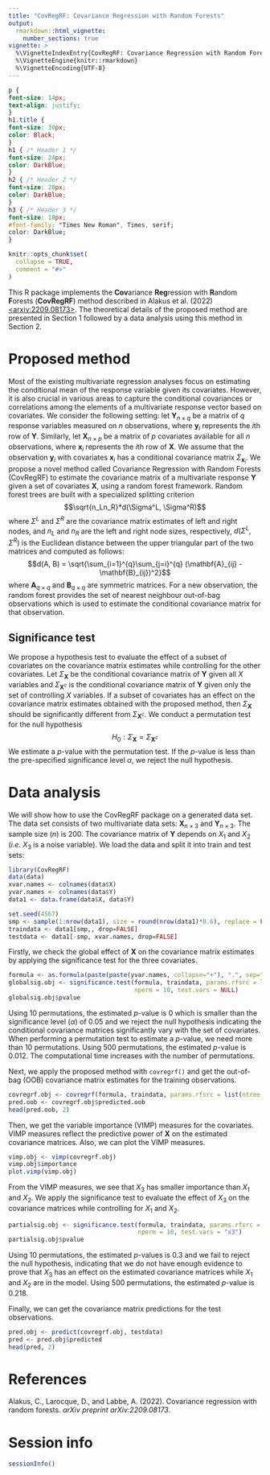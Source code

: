 ```yaml
---
title: "CovRegRF: Covariance Regression with Random Forests"
output: 
  rmarkdown::html_vignette:
    number_sections: true
vignette: >
  %\VignetteIndexEntry{CovRegRF: Covariance Regression with Random Forests}
  %\VignetteEngine{knitr::rmarkdown}
  %\VignetteEncoding{UTF-8}
---
```


```css
p {
font-size: 14px;
text-align: justify;
}
h1.title {
font-size: 30px;
color: Black;
}
h1 { /* Header 1 */
font-size: 24px;
color: DarkBlue;
}
h2 { /* Header 2 */
font-size: 20px;
color: DarkBlue;
}
h3 { /* Header 3 */
font-size: 18px;
#font-family: "Times New Roman", Times, serif;
color: DarkBlue;
}
```

```r
knitr::opts_chunk$set(
  collapse = TRUE,
  comment = "#>"
)
```

This R package implements the **Cov**ariance **Reg**ression with **R**andom **F**orests (**CovRegRF**) method described in Alakus et al. (2022) [<arxiv:2209.08173>](https://arxiv.org/abs/2209.08173). The theoretical details of the proposed method are presented in Section 1 followed by a data analysis using this method in Section 2. 

# Proposed method

Most of the existing multivariate regression analyses focus on estimating the conditional mean of the response variable given its covariates. However, it is also crucial in various areas to capture the conditional covariances or correlations among the elements of a multivariate response vector based on covariates. We consider the following setting: let $\mathbf{Y}_{n \times q}$ be a matrix of $q$ response variables measured on $n$ observations, where $\mathbf{y}_i$ represents the $i$th row of $\mathbf{Y}$. Similarly, let $\mathbf{X}_{n \times p}$ be a matrix of $p$ covariates available for all $n$ observations, where $\mathbf{x}_i$ represents the $i$th row of $\mathbf{X}$. We assume that the observation $\mathbf{y}_i$ with covariates $\mathbf{x}_i$ has a conditional covariance matrix $\Sigma_{\mathbf{x}_i}$. We propose a novel method called Covariance Regression with Random Forests (CovRegRF) to estimate the covariance matrix of a multivariate response $\mathbf{Y}$ given a set of covariates $\mathbf{X}$, using a random forest framework. Random forest trees are built with a specialized splitting criterion $$\sqrt{n_Ln_R}*d(\Sigma^L, \Sigma^R)$$ where $\Sigma^L$ and $\Sigma^R$ are the covariance matrix estimates of left and right nodes, and $n_L$ and $n_R$ are the left and right node sizes, respectively, $d(\Sigma^L, \Sigma^R)$ is the Euclidean distance between the upper triangular part of the two matrices and computed as follows:
$$d(A, B) = \sqrt{\sum_{i=1}^{q}\sum_{j=i}^{q} (\mathbf{A}_{ij} - \mathbf{B}_{ij})^2}$$ where $\mathbf{A}_{q \times q}$ and $\mathbf{B}_{q \times q}$ are symmetric matrices. For a new observation, the random forest provides the set of nearest neighbour out-of-bag observations which is used to estimate the conditional covariance matrix for that observation.

## Significance test

We propose a hypothesis test to evaluate the effect of a subset of covariates on the covariance matrix estimates while controlling for the other covariates. Let $\Sigma_\mathbf{X}$ be the conditional covariance matrix of $\mathbf{Y}$ given all $X$ variables and $\Sigma_{\mathbf{X}^c}$ is the conditional covariance matrix of $\mathbf{Y}$ given only the set of controlling $X$ variables. If a subset of covariates has an effect on the covariance matrix estimates obtained with the proposed method, then $\Sigma_\mathbf{X}$ should be significantly different from $\Sigma_{\mathbf{X}^c}$. We conduct a permutation test for the null hypothesis $$H_0 : \Sigma_\mathbf{X} = \Sigma_{\mathbf{X}^c}$$ We estimate a $p$-value with the permutation test. If the $p$-value is less than the pre-specified significance level $\alpha$, we reject the null hypothesis. 

# Data analysis
We will show how to use the CovRegRF package on a generated data set. The data set consists of two multivariate data sets: $\mathbf{X}_{n \times 3}$ and $\mathbf{Y}_{n \times 3}$. The sample size ($n$) is 200. The covariance matrix of $\mathbf{Y}$ depends on $X_1$ and $X_2$ (*i.e.* $X_3$ is a noise variable). We load the data and split it into train and test sets:

```r
library(CovRegRF)
data(data)
xvar.names <- colnames(data$X)
yvar.names <- colnames(data$Y)
data1 <- data.frame(data$X, data$Y)

set.seed(4567)
smp <- sample(1:nrow(data1), size = round(nrow(data1)*0.6), replace = FALSE)
traindata <- data1[smp,, drop=FALSE]
testdata <- data1[-smp, xvar.names, drop=FALSE]
```

Firstly, we check the global effect of $\mathbf{X}$ on the covariance matrix estimates by applying the significance test for the three covariates.
```r
formula <- as.formula(paste(paste(yvar.names, collapse="+"), ".", sep=" ~ "))
globalsig.obj <- significance.test(formula, traindata, params.rfsrc = list(ntree = 200), 
                                   nperm = 10, test.vars = NULL)
globalsig.obj$pvalue
```
Using 10 permutations, the estimated $p$-value is 0 which is smaller than the significance level ($\alpha$) of 0.05 and we reject the null hypothesis indicating the conditional covariance matrices significantly vary with the set of covariates. When performing a permutation test to estimate a $p$-value, we need more than 10 permutations. Using 500 permutations, the estimated $p$-value is 0.012. The computational time increases with the number of permutations. 

Next, we apply the proposed method with `covregrf()` and get the out-of-bag (OOB) covariance matrix estimates for the training observations.
```r
covregrf.obj <- covregrf(formula, traindata, params.rfsrc = list(ntree = 200))
pred.oob <- covregrf.obj$predicted.oob
head(pred.oob, 2)
```

Then, we get the variable importance (VIMP) measures for the covariates. VIMP measures reflect the predictive power of $\mathbf{X}$ on the estimated covariance matrices. Also, we can plot the VIMP measures.
```r
vimp.obj <- vimp(covregrf.obj)
vimp.obj$importance
plot.vimp(vimp.obj)
```

From the VIMP measures, we see that $X_3$ has smaller importance than $X_1$ and $X_2$. We apply the significance test to evaluate the effect of $X_3$ on the covariance matrices while controlling for $X_1$ and $X_2$.
```r
partialsig.obj <- significance.test(formula, traindata, params.rfsrc = list(ntree = 200), 
                                    nperm = 10, test.vars = "x3")
partialsig.obj$pvalue
```
Using 10 permutations, the estimated *p*-values is 0.3 and we fail to reject the null hypothesis, indicating that we do not have enough evidence to prove that $X_3$ has an effect on the estimated covariance matrices while $X_1$ and $X_2$ are in the model. Using 500 permutations, the estimated $p$-value is 0.218.

Finally, we can get the covariance matrix predictions for the test observations. 
```r
pred.obj <- predict(covregrf.obj, testdata)
pred <- pred.obj$predicted
head(pred, 2)
```

# References
Alakus, C., Larocque, D., and Labbe, A. (2022). Covariance regression with random forests. *arXiv preprint arXiv:2209.08173*.

# Session info
```r
sessionInfo()
```
